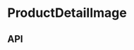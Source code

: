 
<Meta title="Components/ProductDetailImage" component={ProductDetailImage} />

# ProductDetailImage

<Preview>
  <Story name="Base component">
    <VariantSelectContextProvider
      value={useVariantSelect(ProductDetailImageFixture.variantOptions)}
    >
      <ProductDetailImage
        className={ProductDetailImageFixture.className}
        id={ProductDetailImageFixture.id}
        onVariantChange={ProductDetailImageFixture.onVariantChange}
        selectedOption={ProductDetailImageFixture.selectedOption}
        theme={ProductDetailImageFixture.theme}
        variantOptions={ProductDetailImageFixture.variantOptions}
      />
    </VariantSelectContextProvider>
  </Story>
</Preview>

## API

<Props of={ProductDetailImage} />
